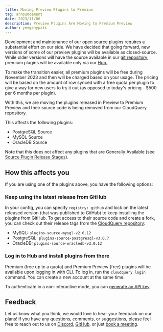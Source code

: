 ```yaml
---
title: Moving Preview Plugins to Premium
tag: announcement
date: 2023/11/06
description: Preview Plugins Are Moving to Premium Preview
author: yevgenypats
---
```



<BlogHeader/>

Development and maintenance of our open source plugins requires a substantial effort on our side. We have decided that going forward, new versions of some of our preview plugins will be available as closed-source. While older versions will have the source available in our [git repository](https://github.com/cloudquery/cloudquery), premium plugins will be available only via our [Hub.](https://hub.cloudquery.io/)

To make the transition easier, all premium plugins will be free during November 2023 and then will be charged based on your usage. The pricing will be based on the amount of row synced with a free quota per plugin to give a way for new users to try it out (as opposed to today's pricing - $500 per 6 months per plugin).

With this, we are moving the plugins released in Preview to Premium Preview and their source code is being removed from our CloudQuery repository.

This affects the following plugins:

- PostgreSQL Source
- MySQL Source
- OracleDB Source

Note that this does not affect any plugins that are Generally Available (see [Source Plugin Release Stages](/docs/plugins/sources/overview#source-plugin-release-stages)).

## How this affects you

If you are using one of the plugins above, you have the following options:

### Keep using the latest release from GitHub

In your config, you can specify `registry: github` and lock on the latest released version (that was published to GitHub) to keep installing the plugins from GitHub. To get access to their source code and create a fork, you can check out their release tags from the [CloudQuery repository](https://github.com/cloudquery/cloudquery):

- MySQL: `plugins-source-mysql-v2.0.12`
- PostgreSQL: `plugins-source-postgresql-v3.0.7`
- OracleDB: `plugins-source-oracledb-v3.0.12`

### Log in to Hub and install plugins from there

Premium (free up to a quota) and Premium Preview (free) plugins will be available upon logging in with CLI. To log in, run the `cloudquery login` command. You can create a new account at the same time.

To authenticate in a non-interactive mode, you can [generate an API key](/docs/deployment/generate-api-key).

## Feedback

Let us know what you think, we would love to hear your feedback on our plans! If you have any questions, comments, or suggestions, please feel free to reach out to us on [Discord](https://cloudquery.io/discord), [GitHub](https://github.com/cloudquery/plugin-sdk-java), or just [book a meeting](https://calendar.app.google/sAXWJWxfSEjUEsBAA).
